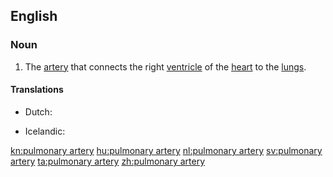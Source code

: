 ==English==
{{wikipedia}}

===Noun===
{{en-noun|pl=pulmonary arteries|head=[[pulmonary]] [[artery]]}}

# {{anatomy}} The [[artery]] that connects the right [[ventricle]] of the [[heart]] to the [[lung]]s.

====Translations====
{{trans-top|artery that connects the right ventricle of the heart to the lungs}}
* Dutch: {{t+|nl|longslagader|c}}
{{trans-mid}}
* Icelandic: {{t+|is|lungnaslagæð|f}}
{{trans-bottom}}

[[kn:pulmonary artery]]
[[hu:pulmonary artery]]
[[nl:pulmonary artery]]
[[sv:pulmonary artery]]
[[ta:pulmonary artery]]
[[zh:pulmonary artery]]